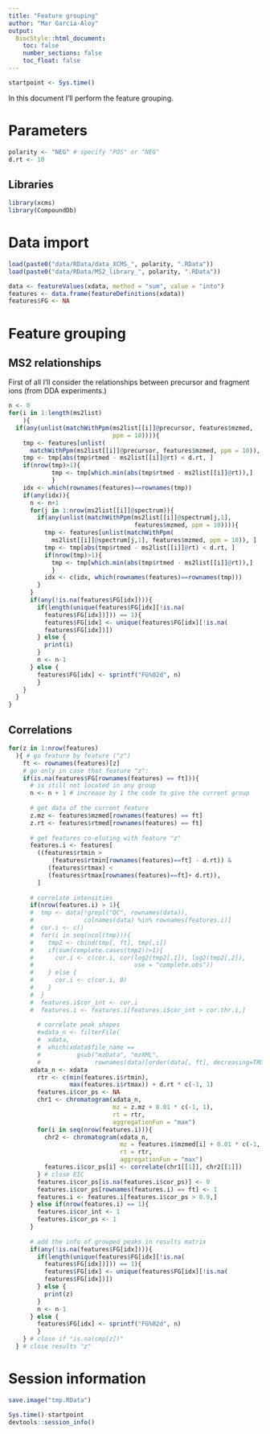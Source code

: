 ```yaml
---
title: "Feature grouping"
author: "Mar Garcia-Aloy"
output: 
  BiocStyle::html_document:
    toc: false
    number_sections: false
    toc_float: false
---
```


```r
startpoint <- Sys.time()
```

In this document I'll perform the feature grouping.


# Parameters

```r
polarity <- "NEG" # specify "POS" or "NEG"
d.rt <- 10
```

## Libraries

```r
library(xcms)
library(CompoundDb)
```



# Data import

```r
load(paste0("data/RData/data_XCMS_", polarity, ".RData"))
load(paste0("data/RData/MS2_library_", polarity, ".RData"))

data <- featureValues(xdata, method = "sum", value = "into")
features <- data.frame(featureDefinitions(xdata)) 
features$FG <- NA
```


# Feature grouping

## MS2 relationships

First of all I'll consider the relationships between precursor and 
fragment ions (from DDA experiments.)

```r
n <- 0
for(i in 1:length(ms2list)
    ){
  if(any(unlist(matchWithPpm(ms2list[[i]]@precursor, features$mzmed, 
                             ppm = 10)))){
    tmp <- features[unlist(
      matchWithPpm(ms2list[[i]]@precursor, features$mzmed, ppm = 10)), ]
    tmp <- tmp[abs(tmp$rtmed - ms2list[[i]]@rt) < d.rt, ]
    if(nrow(tmp)>1){
            tmp <- tmp[which.min(abs(tmp$rtmed - ms2list[[i]]@rt)),]
            }
    idx <- which(rownames(features)==rownames(tmp))
    if(any(idx)){
      n <- n+1
      for(j in 1:nrow(ms2list[[i]]@spectrum)){
        if(any(unlist(matchWithPpm(ms2list[[i]]@spectrum[j,1], 
                                   features$mzmed, ppm = 10)))){
          tmp <- features[unlist(matchWithPpm(
            ms2list[[i]]@spectrum[j,1], features$mzmed, ppm = 10)), ]
          tmp <- tmp[abs(tmp$rtmed - ms2list[[i]]@rt) < d.rt, ]
          if(nrow(tmp)>1){
            tmp <- tmp[which.min(abs(tmp$rtmed - ms2list[[i]]@rt)),]
            }
          idx <- c(idx, which(rownames(features)==rownames(tmp)))
        }
      }
      if(any(!is.na(features$FG[idx]))){
        if(length(unique(features$FG[idx][!is.na(
          features$FG[idx])])) == 1){
          features$FG[idx] <- unique(features$FG[idx][!is.na(
          features$FG[idx])])
        } else {
          print(i)
        }
        n <- n-1
      } else {
        features$FG[idx] <- sprintf("FG%02d", n)
        }
    }
  }
}
```

## Correlations

```r
for(z in 1:nrow(features)
  ){ # go feature by feature ("z")
    ft <- rownames(features)[z]
    # go only in case that feature "z":
    if(is.na(features$FG[rownames(features) == ft])){ 
      # is still not located in any group
      n <- n + 1 # increase by 1 the code to give the current group
      
      # get data of the current feature
      z.mz <- features$mzmed[rownames(features) == ft]
      z.rt <- features$rtmed[rownames(features) == ft]
      
      # get features co-eluting with feature "z"
      features.i <- features[
        ((features$rtmin > 
            (features$rtmin[rownames(features)==ft] - d.rt)) & 
           (features$rtmax) < 
           (features$rtmax[rownames(features)==ft]+ d.rt)),
        ]
      
      # correlate intensities
      if(nrow(features.i) > 1){
      #  tmp <- data[!grepl("QC", rownames(data)), 
      #              colnames(data) %in% rownames(features.i)]
      #  cor.i <- c()
      #  for(i in seq(ncol(tmp))){
      #    tmp2 <- cbind(tmp[, ft], tmp[,i])
      #    if(sum(complete.cases(tmp2))>1){
      #      cor.i <- c(cor.i, cor(log2(tmp2[,1]), log2(tmp2[,2]), 
      #                            use = "complete.obs"))
      #    } else {
      #      cor.i <- c(cor.i, 0)
      #    }
      #  }
      #  features.i$cor_int <- cor.i
      #  features.i <- features.i[features.i$cor_int > cor.thr.i,]
        
        # correlate peak shapes
        #xdata_n <- filterFile(
        #  xdata, 
        #  which(xdata$file_name == 
        #          gsub("mzData", "mzXML", 
        #               rownames(data)[order(data[, ft], decreasing=TRUE)[1]])))
      xdata_n <- xdata
        rtr <- c(min(features.i$rtmin), 
                 max(features.i$rtmax)) + d.rt * c(-1, 1)
        features.i$cor_ps <- NA
        chr1 <- chromatogram(xdata_n, 
                             mz = z.mz + 0.01 * c(-1, 1), 
                             rt = rtr, 
                             aggregationFun = "max")
        for(i in seq(nrow(features.i))){
          chr2 <- chromatogram(xdata_n, 
                               mz = features.i$mzmed[i] + 0.01 * c(-1, 1), 
                               rt = rtr, 
                               aggregationFun = "max")
          features.i$cor_ps[i] <- correlate(chr1[[1]], chr2[[1]])
        } # close EIC
        features.i$cor_ps[is.na(features.i$cor_ps)] <- 0
        features.i$cor_ps[rownames(features.i) == ft] <- 1
        features.i <- features.i[features.i$cor_ps > 0.9,]
      } else if(nrow(features.i) == 1){
        features.i$cor_int <- 1
        features.i$cor_ps <- 1
      }
      
      # add the info of grouped peaks in results matrix
      if(any(!is.na(features$FG[idx]))){
        if(length(unique(features$FG[idx][!is.na(
          features$FG[idx])])) == 1){
          features$FG[idx] <- unique(features$FG[idx][!is.na(
          features$FG[idx])])
        } else {
          print(z)
        }
        n <- n-1
      } else {
        features$FG[idx] <- sprintf("FG%02d", n)
        }
    } # close if "is.na(cmp[z])"
  } # close results "z"
```



# Session information

```r
save.image("tmp.RData")

Sys.time()-startpoint
devtools::session_info()
```
